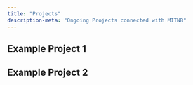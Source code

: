 ```yaml
---
title: "Projects"
description-meta: "Ongoing Projects connected with MITNB"
---
```


## Example Project 1

<!-- ```{=html} -->
<!-- <img src="files/images/mitnb-logo.png" style="height: 100%; width: 100%; object-fit: contain"/> -->
<!-- ``` -->






## Example Project 2